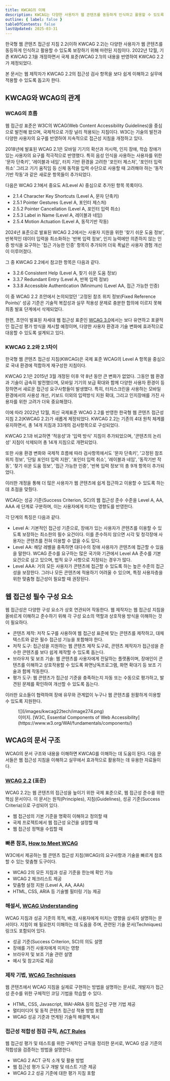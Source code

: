 ```yaml
---
title: KWCAG의 이해
description: KWCAG는 다양한 사용자가 웹 콘텐츠를 동등하게 인식하고 활용할 수 있도록 보장하기 위해 마련된 지침
outline: { label: false }
tableOfContents: false
lastUpdated: 2025-03-31
---
```


한국형 웹 콘텐츠 접근성 지침 2.2(이하 KWCAG 2.2)는 다양한 사용자가 웹 콘텐츠를 동등하게 인식하고 활용할 수 있도록 보장하기 위해 마련된 지침이다. 2022년 12월, 기존 KWCAG 2.1을 개정하면서 국제 표준(WCAG 2.1)의 내용을 반영하여 KWCAG 2.2가 제정되었다.

본 문서는 웹 제작자가 KWCAG 2.2의 접근성 검사 항목을 보다 쉽게 이해하고 실무에 적용할 수 있도록 돕고자 한다.

## KWCAG와 WCAG의 관계
### WCAG의 흐름
웹 접근성 표준은 W3C의 WCAG(Web Content Accessibility Guidelines)을 중심으로 발전해 왔으며, 국제적으로 가장 널리 적용되는 지침이다. W3C는 기술의 발전과 다양한 사용자의 요구를 반영하여 지속적으로 접근성 지침을 개정하고 있다.

2018년에 발표된 WCAG 2.1은 모바일 기기의 확산과 저시력, 인지 장애, 학습 장애가 있는 사용자의 요구를 적극적으로 반영했다. 특히 음성 인식을 사용하는 사용자를 위한 '문자 단축키', '레이블과 네임', 터치 기반 환경을 고려한 '포인터 제스처', '포인터 입력 취소' 그리고 기기 움직임 등 신체 동작을 입력 수단으로 사용할 때 고려해야 하는 '동작기반 작동'과 같은 새로운 항목들이 추가되었다. 

다음은 WCAG 2.1에서 중요도 A(Level A) 중심으로 추가된 항목 목록이다. 
- 2.1.4 Character Key Shortcuts (Level A, 문자 단축키)
- 2.5.1 Pointer Gestures (Level A, 포인터 제스처)
- 2.5.2 Pointer Cancellation (Level A, 포인터 입력 취소)
- 2.5.3 Label in Name (Level A, 레이블과 네임)
- 2.5.4 Motion Actuation (Level A, 동작기반 작동)

2024년 표준으로 발표된 WCAG 2.2에서는 사용자 지원을 위한 '찾기 쉬운 도움 정보', 반복적인 데이터 입력을 최소화하는 '반복 입력 정보', 인지 능력에만 의존하지 않는 인증 방식을 요구하는 '접근 가능한 인증' 항목이 추가되어 더욱 폭넓은 사용자 경험 개선이 이루어졌다.

그 중 KWCAG 2.2에서 참고한 항목은 다음과 같다.
- 3.2.6 Consistent Help (Level A, 찾기 쉬운 도움 정보)
- 3.3.7 Redundant Entry (Level A, 반복 입력 정보)
- 3.3.8 Accessible Authentication (Minimum) (Level AA, 접근 가능한 인증)

이 중 WCAG 2.2 초안에서 논의되었던 '고정된 참조 위치 정보(Fixed Reference Points)' 성공 기준은 기술적 복잡성과 실무 적용성 문제로 충분한 합의에 이르지 못해 최종 발표 단계에서 삭제되었다.

한편, 초안이 발표된 차세대 웹 접근성 표준인 [WCAG 3.0](https://www.w3.org/TR/wcag-3.0/)에서는 보다 유연하고 포괄적인 접근성 평가 방식을 제시할 예정이며, 다양한 사용자 환경과 기술 변화에 효과적으로 대응할 수 있도록 설계되고 있다.

### KWCAG 2.2와 2.1차이
한국형 웹 콘텐츠 접근성 지침(KWCAG)은 국제 표준 WCAG의 Level A 항목을 중심으로 국내 환경에 적합하게 재구성한 지침이다.

KWCAG 2.1은 2015년 3월 개정된 이후 약 8년 동안 큰 변화가 없었다. 그동안 웹 환경과 기술이 급속히 발전했으며, 모바일 기기의 보급 확대와 함께 다양한 사용자 환경이 등장하면서 새로운 접근성 요구사항들이 발생했다. 특히, 터치스크린을 사용하는 모바일 환경에서의 사용성 개선, 키보드 이외의 입력방식 지원 확대, 그리고 인지장애를 가진 사용자를 위한 고려가 더욱 중요해졌다.

이에 따라 2022년 12월, 최신 국제표준 WCAG 2.2를 반영한 한국형 웹 콘텐츠 접근성 지침 2.2(KWCAG 2.2)가 새롭게 제정되었다. KWCAG 2.2는 기존의 4대 원칙 체계를 유지하면서, 총 14개 지침과 33개의 검사항목으로 구성되었다.

KWCAG 2.1과 비교하면 '적응성'과 '입력 방식' 지침이 추가되었으며, '콘텐츠의 논리성' 지침이 삭제되어 총 14개 지침으로 개편되었다.

또한 사용 환경 변화와 국제적 흐름에 따라 검사항목에서도 '문자 단축키', '고정된 참조 위치 정보', '단일 포인터 입력 지원', '포인터 입력 취소', '레이블과 네임', '동작기반 작동', '찾기 쉬운 도움 정보', '접근 가능한 인증', '반복 입력 정보'의 총 9개 항목이 추가되었다. 

이러한 개정을 통해 더 많은 사용자가 웹 콘텐츠에 쉽게 접근하고 이용할 수 있도록 하는데 초점을 맞췄다.

<Card title="참고. 중요도(Level A, AA, AAA)" icon="open-book">
WCAG는 성공 기준(Success Criterion, SC)의 웹 접근성 준수 수준을 Level A, AA, AAA 세 단계로 구분하며, 이는 사용자에게 미치는 영향도를 반영한다.

각 단계의 특징은 다음과 같다.
- Level A: 기본적인 접근성 기준으로, 장애가 있는 사용자가 콘텐츠를 이용할 수 있도록 보장하는 최소한의 필수 요건이다. 이를 준수하지 않으면 시각 및 청각장애 사용자는 콘텐츠를 전혀 이용할 수 없을 수도 있다. 
- Level AA: 해당 레벨을 충족하면 대다수의 장애 사용자가 콘텐츠에 접근할 수 있음을 말한다. WCAG 준수를 요구하는 많은 국가와 기관에서 Level AA 준수를 기본 요건으로 삼고 있으며, 법적 요구 사항으로 지정되는 경우가 많다.
- Level AAA: 거의 모든 사용자가 콘텐츠에 접근할 수 있도록 하는 높은 수준의 접근성을 보장한다. 그러나 모든 콘텐츠에 적용하기 어려울 수 있으며, 특정 사용자층을 위한 맞춤형 접근성이 필요할 때 권장된다.
</Card>

## 웹 접근성 필수 구성 요소
웹 접근성은 다양한 구성 요소가 상호 연관되어 작동한다. 웹 제작자는 웹 접근성 지침을 올바르게 이해하고 준수하기 위해 각 구성 요소의 역할과 상호작용 방식을 이해하는 것이 필요하다.
- 콘텐츠 제작: 저작 도구를 사용하여 웹 접근성 표준에 맞는 콘텐츠를 제작하고, 대체 텍스트와 같은 필수 접근성 기능을 포함해야 한다.
- 저작 도구: 접근성을 지원하는 웹 콘텐츠 제작 도구로, 콘텐츠 제작자가 접근성을 준수한 콘텐츠를 보다 쉽게 제작할 수 있도록 돕는다.
- 브라우저 및 보조 기술: 웹 콘텐츠를 사용자에게 전달하는 플랫폼이며, 장애인이 콘텐츠를 이해하고 상호작용할 수 있도록 화면낭독프로그램, 화면 확대기 등 보조 기술과 함께 작동한다.
- 평가 도구: 웹 콘텐츠가 접근성 기준을 충족하는지 자동 또는 수동으로 평가하고, 발견된 문제를 확인하여 개선할 수 있도록 돕는다.

이러한 요소들이 협력하여 장애 유무와 관계없이 누구나 웹 콘텐츠를 원활하게 이용할 수 있도록 지원한다.

<figure>
	![](/images/kwcag22tech/image274.png)
	<figcaption>이미지. [W3C, Essential Components of Web Accessibility](https://www.w3.org/WAI/fundamentals/components/)</figcaption>
</figure>

## WCAG의 문서 구조
WCAG의 문서 구조와 내용을 이해하면 KWCAG를 이해하는 데 도움이 된다. 다음 문서들은 웹 접근성 지침을 이해하고 실무에서 효과적으로 활용하는 데 유용한 자료들이다.

###	[WCAG 2.2](https://www.w3.org/TR/WCAG22/) (표준)

WCAG 2.2는 웹 콘텐츠의 접근성을 높이기 위한 국제 표준으로, 웹 접근성 준수를 위한 핵심 문서이다. 이 문서는 원칙(Principles), 지침(Guidelines), 성공 기준(Success Criteria)으로 구성되어 있다.

- 웹 접근성의 기본 기준을 명확히 이해하고 정의할 때
- 국제 프로젝트에서 웹 접근성 요건을 설정할 때
- 웹 접근성 정책을 수립할 때

###	빠른 참조, [How to Meet WCAG](https://www.w3.org/WAI/WCAG22/quickref/)

W3C에서 제공하는 웹 콘텐츠 접근성 지침(WCAG)의 요구사항과 기술을 빠르게 참조할 수 있는 맞춤형 도구이다.

- WCAG 2의 모든 지침과 성공 기준을 한눈에 확인 가능
- WCAG 2 체크리스트 제공
- 맞춤형 설정 지원 (Level A, AA, AAA)
- HTML, CSS, ARIA 등 기술별 필터링 기능 제공

###	해설서, [WCAG Understanding](https://www.w3.org/WAI/WCAG22/Understanding/)

WCAG 지침과 성공 기준의 목적, 배경, 사용자에게 미치는 영향을 상세히 설명하는 문서이다. 지침이 왜 필요한지 이해하는 데 도움을 주며, 관련된 기술 문서(Techniques) 링크도 포함되어 있다.

- 성공 기준(Success Criterion, SC)의 의도 설명
- 장애를 가진 사용자에게 미치는 영향
- 브라우저 및 보조 기술 관련 설명
- 예시 및 참고자료 제공

###	제작 기법, [WCAG Techniques](https://www.w3.org/WAI/WCAG22/Techniques/)

웹 콘텐츠에서 WCAG 지침을 실제로 구현하는 방법을 설명하는 문서로, 개발자가 접근성 준수를 위한 구체적인 코딩 기법을 학습할 수 있다.

- HTML, CSS, Javascript, WAI-ARIA 등의 접근성 구현 기법 제공
- 멀티미디어 및 동적 콘텐츠 접근성 적용 방법 포함
- WCAG 성공 기준과 연계된 기술적 해결책 제시

###	접근성 적합성 점검 규칙, [ACT Rules](https://www.w3.org/WAI/standards-guidelines/act/rules/)

웹 접근성 평가 및 테스트를 위한 구체적인 규칙을 정리한 문서로, WCAG 성공 기준의 적합성을 검증하는 방법을 설명한다. 

- WCAG 2 ACT 규칙 소개 및 활용 방법
- 웹 접근성 평가 도구 개발 및 테스트 기준 제공
- WCAG 2.2 성공 기준에 대한 평가 지침 포함
